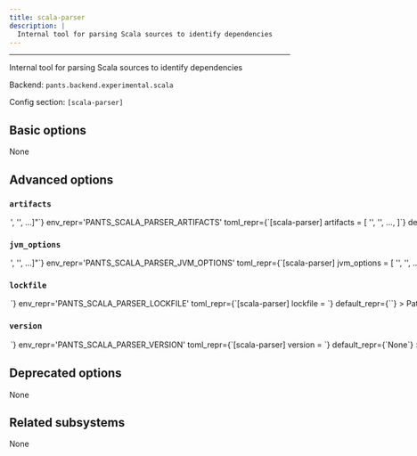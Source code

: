```yaml
---
title: scala-parser
description: |
  Internal tool for parsing Scala sources to identify dependencies
---
```



---

Internal tool for parsing Scala sources to identify dependencies

Backend: <span className="color--primary">`pants.backend.experimental.scala`</span>

Config section: <span className="color--primary">`[scala-parser]`</span>

<span className={styles.options}>

## Basic options

None

## Advanced options

### `artifacts`

<Option
  cli_repr={`--scala-parser-artifacts="['<str>', '<str>', ...]"`}
  env_repr='PANTS_SCALA_PARSER_ARTIFACTS'
  toml_repr={`[scala-parser]
artifacts = [
    '<str>',
    '<str>',
    ...,
]`}
  default_repr={`[\n  "org.scalameta:scalameta_2.13:4.8.7",\n  "io.circe:circe-generic_2.13:0.14.1",\n  "org.scala-lang:scala-library:2.13.8"\n]`}
>

Artifact requirements for this tool using specified as either the address of a `jvm_artifact` target or, alternatively, as a colon-separated Maven coordinates (e.g., `group:name:version`). For Maven coordinates, the string `{version}` version will be substituted with the value of the `[scala-parser].version` option.

</Option>

### `jvm_options`

<Option
  cli_repr={`--scala-parser-jvm-options="['<str>', '<str>', ...]"`}
  env_repr='PANTS_SCALA_PARSER_JVM_OPTIONS'
  toml_repr={`[scala-parser]
jvm_options = [
    '<str>',
    '<str>',
    ...,
]`}
  default_repr={`[]`}
>

List of JVM options to pass to `scala-parser` JVM processes.

Options set here will be added to those set in `[jvm].global_options`. Please check the documentation for the `jvm` subsystem to see what values are accepted here.

</Option>

### `lockfile`

<Option
  cli_repr={`--scala-parser-lockfile=<str>`}
  env_repr='PANTS_SCALA_PARSER_LOCKFILE'
  toml_repr={`[scala-parser]
lockfile = <str>`}
  default_repr={`<default>`}
>

Path to a lockfile used for installing the tool.

Set to the string `<default>` to use a lockfile provided by Pants, so long as you have not changed the `--version` option. See https://github.com/pantsbuild/pants/blob/release_2.23.0rc1/src/python/pants/backend/scala/dependency_inference/scala_parser.lock for the default lockfile contents.

To use a custom lockfile, set this option to a file path relative to the build root, then run `pants jvm-generate-lockfiles --resolve=scala-parser`.

</Option>

### `version`

<Option
  cli_repr={`--scala-parser-version=<str>`}
  env_repr='PANTS_SCALA_PARSER_VERSION'
  toml_repr={`[scala-parser]
version = <str>`}
  default_repr={`None`}
>

Version string for the tool. This is available for substitution in the `[scala-parser].artifacts` option by including the string `{version}`.

</Option>

## Deprecated options

None

## Related subsystems

None

</span>
